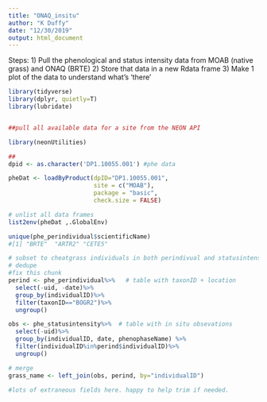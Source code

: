 ```yaml
---
title: "ONAQ_insitu"
author: "K Duffy"
date: "12/30/2019"
output: html_document
---
```

Steps: 
1) Pull the phenological and status intensity data from MOAB (native grass) and ONAQ (BRTE)
2) Store that data in a new Rdata frame
3) Make 1 plot of the data to understand what's 'there'



```r
library(tidyverse)
library(dplyr, quietly=T)
library(lubridate)


##pull all available data for a site from the NEON API

library(neonUtilities)
```
```r

## 
dpid <- as.character('DP1.10055.001') #phe data

pheDat <- loadByProduct(dpID="DP1.10055.001",
                        site = c("MOAB"),
                        package = "basic",
                        check.size = FALSE)

# unlist all data frames
list2env(pheDat ,.GlobalEnv)

unique(phe_perindividual$scientificName)
#[1] "BRTE"  "ARTR2" "CETE5"
```

```r
# subset to cheatgrass individuals in both perindivual and statusintenstiy datasets
# dedupe
#fix this chunk
perind <- phe_perindividual%>%   # table with taxonID + location 
  select(-uid, -date)%>% 
  group_by(individualID)%>% 
  filter(taxonID=="BOGR2")%>%
  ungroup()
```
```r
obs <- phe_statusintensity%>%  # table with in situ obsevations
  select(-uid)%>%
  group_by(individualID, date, phenophaseName) %>%
  filter(individualID%in%perind$individualID)%>%
  ungroup()
```

```r
# merge
grass_name <- left_join(obs, perind, by="individualID")

#lots of extraneous fields here. happy to help trim if needed. 
```